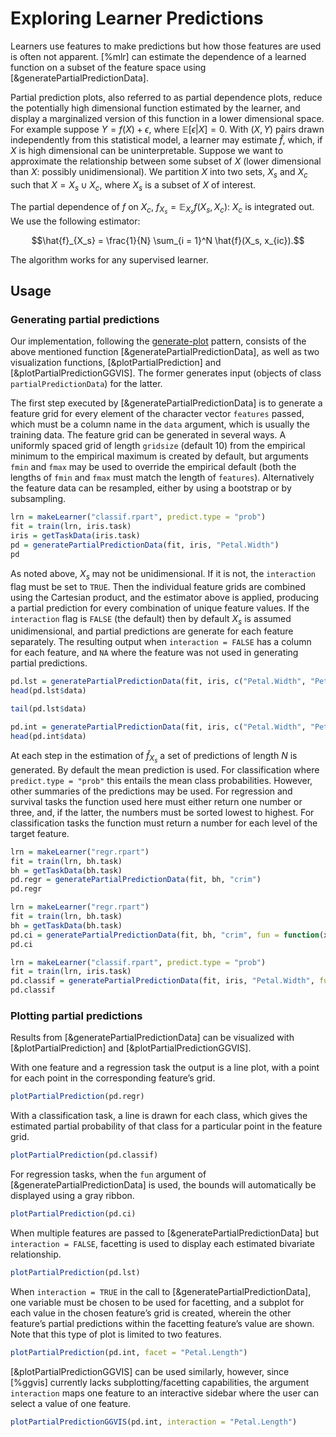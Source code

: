 # Exploring Learner Predictions

Learners use features to make predictions but how those features are used is often not apparent. [%mlr] can estimate the dependence of a learned function on a subset of the feature space using [&generatePartialPredictionData].

Partial prediction plots, also referred to as partial dependence plots, reduce the potentially high dimensional function estimated by the learner, and display a marginalized version of this function in a lower dimensional space. For example suppose $Y = f(X) + \epsilon$, where $\mathbb{E}[\epsilon|X] = 0$. With $(X, Y)$ pairs drawn independently from this statistical model, a learner may estimate $\hat{f}$, which, if $X$ is high dimensional can be uninterpretable. Suppose we want to approximate the relationship between some subset of $X$ (lower dimensional than $X$: possibly unidimensional). We partition $X$ into two sets, $X_s$ and $X_c$ such that $X = X_s \cup X_c$, where $X_s$ is a subset of $X$ of interest.

The partial dependence of $f$ on $X_c$, $f_{X_s} = \mathbb{E}_{X_s}f(X_s, X_c)$: $X_c$ is integrated out. We use the following estimator:

$$\hat{f}_{X_s} = \frac{1}{N} \sum_{i = 1}^N \hat{f}(X_s, x_{ic}).$$

The algorithm works for any supervised learner.

## Usage

### Generating partial predictions

Our implementation, following the [generate-plot](plot.md) pattern, consists of the above mentioned function [&generatePartialPredictionData], as well as two visualization functions, [&plotPartialPrediction] and [&plotPartialPredictionGGVIS]. The former generates input (objects of class `partialPredictionData`) for the latter.

The first step executed by [&generatePartialPredictionData] is to generate a feature grid for every element of the character vector `features` passed, which must be a column name in the `data` argument, which is usually the training data. The feature grid can be generated in several ways. A uniformly spaced grid of length `gridsize` (default 10) from the empirical minimum to the empirical maximum is created by default, but arguments `fmin` and `fmax` may be used to override the empirical default (both the lengths of `fmin` and `fmax` must match the length of `features`). Alternatively the feature data can be resampled, either by using a bootstrap or by subsampling.

```r
lrn = makeLearner("classif.rpart", predict.type = "prob")
fit = train(lrn, iris.task)
iris = getTaskData(iris.task)
pd = generatePartialPredictionData(fit, iris, "Petal.Width")
pd
```

As noted above, $X_s$ may not be unidimensional. If it is not, the `interaction` flag must be set to `TRUE`. Then the individual feature grids are combined using the Cartesian product, and the estimator above is applied, producing a partial prediction for every combination of unique feature values. If the `interaction` flag is `FALSE` (the default) then by default $X_s$ is assumed unidimensional, and partial predictions are generate for each feature separately. The resulting output when `interaction = FALSE` has a column for each feature, and `NA` where the feature was not used in generating partial predictions.

```r
pd.lst = generatePartialPredictionData(fit, iris, c("Petal.Width", "Petal.Length"), FALSE)
head(pd.lst$data)

tail(pd.lst$data)
```

```r
pd.int = generatePartialPredictionData(fit, iris, c("Petal.Width", "Petal.Length"), TRUE)
head(pd.int$data)
```

At each step in the estimation of $\hat{f}_{X_s}$ a set of predictions of length $N$ is generated. By default the mean prediction is used. For classification where `predict.type = "prob"` this entails the mean class probabilities. However, other summaries of the predictions may be used. For regression and survival tasks the function used here must either return one number or three, and, if the latter, the numbers must be sorted lowest to highest. For classification tasks the function must return a number for each level of the target feature.

```r
lrn = makeLearner("regr.rpart")
fit = train(lrn, bh.task)
bh = getTaskData(bh.task)
pd.regr = generatePartialPredictionData(fit, bh, "crim")
pd.regr
```

```r
lrn = makeLearner("regr.rpart")
fit = train(lrn, bh.task)
bh = getTaskData(bh.task)
pd.ci = generatePartialPredictionData(fit, bh, "crim", fun = function(x) quantile(x, c(.25, .5, .75)))
pd.ci
```

```r
lrn = makeLearner("classif.rpart", predict.type = "prob")
fit = train(lrn, iris.task)
pd.classif = generatePartialPredictionData(fit, iris, "Petal.Width", fun = median)
pd.classif
```

### Plotting partial predictions

Results from [&generatePartialPredictionData] can be visualized with [&plotPartialPrediction] and [&plotPartialPredictionGGVIS].

With one feature and a regression task the output is a line plot, with a point for each point in the corresponding feature's grid.

```r
plotPartialPrediction(pd.regr)
```

With a classification task, a line is drawn for each class, which gives the estimated partial probability of that class for a particular point in the feature grid.

```r
plotPartialPrediction(pd.classif)
```

For regression tasks, when the `fun` argument of [&generatePartialPredictionData] is used, the bounds will automatically be displayed using a gray ribbon.

```r
plotPartialPrediction(pd.ci)
```

When multiple features are passed to [&generatePartialPredictionData] but `interaction = FALSE`, facetting is used to display each estimated bivariate relationship.

```r
plotPartialPrediction(pd.lst)
```

When `interaction = TRUE` in the call to [&generatePartialPredictionData], one variable must be chosen to be used for facetting, and a subplot for each value in the chosen feature's grid is created, wherein the other feature's partial predictions within the facetting feature's value are shown. Note that this type of plot is limited to two features.

```r
plotPartialPrediction(pd.int, facet = "Petal.Length")
```

[&plotPartialPredictionGGVIS] can be used similarly, however, since [%ggvis] currently lacks subplotting/facetting capabilities, the argument `interaction` maps one feature to an interactive sidebar where the user can select a value of one feature.

```r
plotPartialPredictionGGVIS(pd.int, interaction = "Petal.Length")
```
